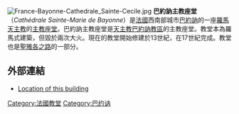 {{expand|time=2016-02-27T01:07:22+00:00}}
{{unreferenced|time=2016-02-27T01:07:22+00:00}}
[[Image:France-Bayonne-Cathedrale_Sainte-Cecile.jpg|thumb]]
'''巴約訥主教座堂'''（''Cathédrale Sainte-Marie de Bayonne''）是[[法國|法國]]西南部城市[[巴約訥|巴約訥]]的一座[[羅馬天主教|羅馬天主教]]的[[主教座堂|主教座堂]]。巴約訥主教座堂是[[天主教巴約訥教區|天主教巴約訥教區]]的主教座堂。教堂本為羅馬式建築，但毀於兩次大火。現在的教堂開始修建於13世紀，在17世紀完成。教堂也是[[聖雅各之路|聖雅各之路]]的一部分。

==外部連結==
{{commons|Cathédrale Notre-Dame de Bayonne}}
*[http://www.scholares.net/index.php?Gazetteer-Bayonne Location of this building] {{Wayback|url=http://www.scholares.net/index.php?Gazetteer-Bayonne |date=20160303174010 }}

{{coord|43|29|26|N|1|28|38|W|type:landmark_region:FR|display=title}}
{{法国天主教主教座堂}}

[[Category:法國教堂|Category:法國教堂]]
[[Category:巴约讷|Category:巴约讷]]